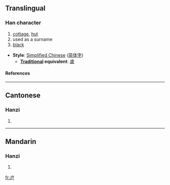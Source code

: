 {{see|盧}}

==Translingual==
===Han character===
{{Han char|rad=卜|as=03|sn=5|four=|canj=卜尸 (YS)}}
# [[cottage]], [[hut]]
# used as a surname
# [[black]]


* '''Style''': [[Simplified Chinese]] ([[简体字]])
** '''[[Traditional Chinese|Traditional]] equivalent''': [[盧]]
====References====
{{Han ref|kx=0158.021|hdz=10093.030|uh=5362|ud=21346}}
----
==Cantonese==
===Hanzi===
{{yue-hanzi|jyut=|y=lou4}}
# {{defn|Cantonese}}
----
==Mandarin==
===Hanzi===
{{cmn-hanzi|pin=[[bù]] ([[bu4]]), [[lú]] ([[lu2]])|wg=pu<sup>4</sup>, lu<sup>2</sup>}}
# {{defn|Mandarin}}

[[fr:卢]]